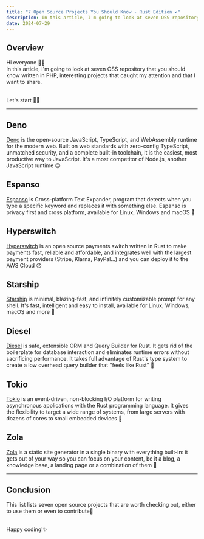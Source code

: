 ```yaml
---
title: "7 Open Source Projects You Should Know - Rust Edition ✔️"
description: In this article, I'm going to look at seven OSS repository that you should know written in Rust, interesting projects that caught my attention and that I want to share.
date: 2024-07-29 
---
```


## Overview

Hi everyone 👋🏼​<br />
In this article, I'm going to look at seven OSS repository that you should know written in PHP, interesting projects that caught my attention and that I want to share.

<br />
Let's start 🤙🏼​

---

## Deno

<a href="https://github.com/denoland/deno" class="link"> Deno</a> is the open-source JavaScript, TypeScript, and WebAssembly  runtime for the modern web. Built on web standards with zero-config TypeScript, unmatched security, and a complete built-in toolchain, it is the easiest, most productive way to JavaScript.
It's a most competitor of Node.js, another JavaScript runtime 😌

## Espanso

<a href="https://github.com/espanso/espanso" class="link">  Espanso</a> is Cross-platform Text Expander, program that detects when you type a specific keyword and replaces it with something else.
Espanso is privacy first and cross platform, available for Linux, Windows and macOS 🥳

## Hyperswitch

<a href="https://github.com/juspay/hyperswitch" class="link"> Hyperswitch</a> is an open source payments switch written in Rust to make payments fast, reliable and affordable, and integrates well with the largest payment providers (Stripe, Klarna, PayPal...) and you can deploy it to the AWS Cloud 😯

## Starship

<a href="https://github.com/starship/starship" class="link"> Starship</a> is minimal, blazing-fast, and infinitely customizable prompt for any shell. It's fast, intelligent and easy to install, available for Linux, Windows, macOS and more 🥸

## Diesel

<a href="https://github.com/diesel-rs/diesel" class="link"> Diesel</a> is safe, extensible ORM and Query Builder for Rust.
It gets rid of the boilerplate for database interaction and eliminates runtime errors without sacrificing performance. It takes full advantage of Rust's type system to create a low overhead query builder that "feels like Rust" 🤙

## Tokio

<a href="https://github.com/tokio-rs/tokio" class="link"> Tokio</a> is an event-driven, non-blocking I/O platform for writing asynchronous applications with the Rust programming language.
It gives the flexibility to target a wide range of systems, from large servers with dozens of cores to small embedded devices 👐

## Zola

<a href="https://github.com/getzola/zola" class="link"> Zola</a> is a static site generator in a single binary with everything built-in: it gets out of your way so you can focus on your content, be it a blog, a knowledge base, a landing page or a combination of them 🧠

---

## Conclusion

This list lists seven open source projects that are worth checking out, either to use them or even to contribute🖖

<br />
Happy coding!✨
